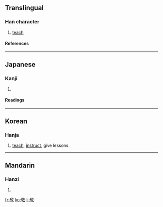 {{see|教}}

==Translingual==
===Han character===
{{Han char|rn=66|rad=攴|as=07|sn=11|four=|canj=大木人大 (KDOK)}}
# [[teach]]
====References====
{{Han ref|kx=0470.380|dkj=13212|dj=0821.200|hdz=21463.040|uh=654E|ud=25934}}

----
==Japanese==
===Kanji===
{{ja-kanji|grade=|rs=攴07}}
# {{defn|Japanese}} 
====Readings====
{{ja-readings|on=[[きょう]] (kyō), [[こう]] (kō)|kun=[[おしえる]] (oshieru), [[おしえ]] (oshie)}}

----
==Korean==
===Hanja===
{{ko-hanja|hangeul=교|rv=gyo|mr=kyo|y=kyo|eumhun=가르치다|ehrv=gareuchida|ehmr=karŭch'ida|ehy=karuchita}}
#[[teach]], [[instruct]], give lessons

----

==Mandarin==
===Hanzi===
{{cmn-hanzi|pin=[[jiào]] ([[jiao4]])|wg=chiao<sup>4</sup>}}
# {{defn|Mandarin}}

[[fr:敎]]
[[ko:敎]]
[[li:敎]]
